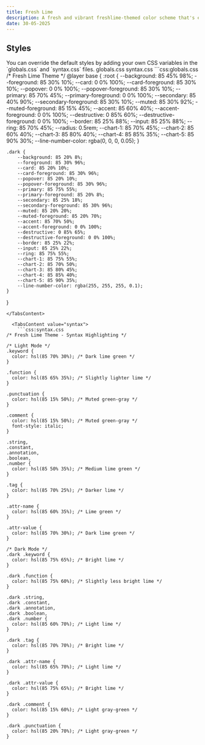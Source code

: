 ```yaml
---
title: Fresh Lime
description: A fresh and vibrant freshlime-themed color scheme that's easy on the eyes while maintaining excellent readability.
date: 30-05-2025
---
```


## Styles
<Note type="note" title="note">
  You can override the default styles by adding your own CSS variables in the `globals.css` and `syntax.css` files.
</Note>

<Tabs defaultValue="globals" className="pt-5 pb-1">
  <TabsList>
    <TabsTrigger value="globals">globals.css</TabsTrigger>
    <TabsTrigger value="syntax">syntax.css</TabsTrigger>
  </TabsList>
  <TabsContent value="globals">
    ```css:globals.css
    /* Fresh Lime Theme */
@layer base {
    :root {
        --background: 85 45% 98%;
        --foreground: 85 30% 10%;
        --card: 0 0% 100%;
        --card-foreground: 85 30% 10%;
        --popover: 0 0% 100%;
        --popover-foreground: 85 30% 10%;
        --primary: 85 70% 45%;
        --primary-foreground: 0 0% 100%;
        --secondary: 85 40% 90%;
        --secondary-foreground: 85 30% 10%;
        --muted: 85 30% 92%;
        --muted-foreground: 85 15% 45%;
        --accent: 85 60% 40%;
        --accent-foreground: 0 0% 100%;
        --destructive: 0 85% 60%;
        --destructive-foreground: 0 0% 100%;
        --border: 85 25% 88%;
        --input: 85 25% 88%;
        --ring: 85 70% 45%;
        --radius: 0.5rem;
        --chart-1: 85 70% 45%;
        --chart-2: 85 60% 40%;
        --chart-3: 85 80% 40%;
        --chart-4: 85 85% 35%;
        --chart-5: 85 90% 30%;
        --line-number-color: rgba(0, 0, 0, 0.05);
    }

    .dark {
        --background: 85 20% 8%;
        --foreground: 85 30% 96%;
        --card: 85 20% 10%;
        --card-foreground: 85 30% 96%;
        --popover: 85 20% 10%;
        --popover-foreground: 85 30% 96%;
        --primary: 85 75% 55%;
        --primary-foreground: 85 20% 8%;
        --secondary: 85 25% 18%;
        --secondary-foreground: 85 30% 96%;
        --muted: 85 20% 20%;
        --muted-foreground: 85 20% 70%;
        --accent: 85 70% 50%;
        --accent-foreground: 0 0% 100%;
        --destructive: 0 85% 65%;
        --destructive-foreground: 0 0% 100%;
        --border: 85 25% 22%;
        --input: 85 25% 22%;
        --ring: 85 75% 55%;
        --chart-1: 85 75% 55%;
        --chart-2: 85 70% 50%;
        --chart-3: 85 80% 45%;
        --chart-4: 85 85% 40%;
        --chart-5: 85 90% 35%;
        --line-number-color: rgba(255, 255, 255, 0.1);
    }
}
```
</TabsContent>

  <TabsContent value="syntax">
    ```css:syntax.css
/* Fresh Lime Theme - Syntax Highlighting */

/* Light Mode */
.keyword {
  color: hsl(85 70% 30%); /* Dark lime green */
}

.function {
  color: hsl(85 65% 35%); /* Slightly lighter lime */
}

.punctuation {
  color: hsl(85 15% 50%); /* Muted green-gray */
}

.comment {
  color: hsl(85 15% 50%); /* Muted green-gray */
  font-style: italic;
}

.string,
.constant,
.annotation,
.boolean,
.number {
  color: hsl(85 50% 35%); /* Medium lime green */
}

.tag {
  color: hsl(85 70% 25%); /* Darker lime */
}

.attr-name {
  color: hsl(85 60% 35%); /* Lime green */
}

.attr-value {
  color: hsl(85 70% 30%); /* Dark lime green */
}

/* Dark Mode */
.dark .keyword {
  color: hsl(85 75% 65%); /* Bright lime */
}

.dark .function {
  color: hsl(85 75% 60%); /* Slightly less bright lime */
}

.dark .string,
.dark .constant,
.dark .annotation,
.dark .boolean,
.dark .number {
  color: hsl(85 60% 70%); /* Light lime */
}

.dark .tag {
  color: hsl(85 70% 70%); /* Bright lime */
}

.dark .attr-name {
  color: hsl(85 65% 70%); /* Light lime */
}

.dark .attr-value {
  color: hsl(85 75% 65%); /* Bright lime */
}

.dark .comment {
  color: hsl(85 15% 60%); /* Light gray-green */
}

.dark .punctuation {
  color: hsl(85 20% 70%); /* Light gray-green */
}
```
</TabsContent>
</Tabs>
